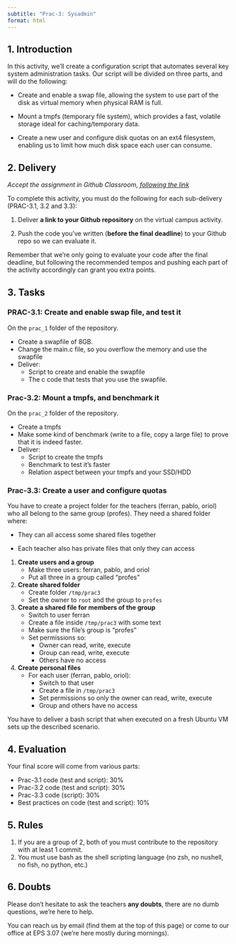 ```yaml
---
subtitle: "Prac-3: Sysadmin"
format: html
---
```


## 1. Introduction

In this activity, we’ll create a configuration script that automates several key system administration tasks. Our script will be divided on three parts, and will do the following:

-   Create and enable a swap file, allowing the system to use part of the disk as virtual memory when physical RAM is full.

-   Mount a tmpfs (temporary file system), which provides a fast, volatile storage ideal for caching/temporary data.

-   Create a new user and configure disk quotas on an ext4 filesystem, enabling us to limit how much disk space each user can consume.

## 2. Delivery

*Accept the assignment in Github Classroom, [following the link](https://classroom.github.com/a/-IEVG1VK)*

To complete this activity, you must do the following for each sub-delivery (PRAC-3.1, 3.2 and 3.3):

1.  Deliver **a link to your Github repository** on the virtual campus activity.

2.  Push the code you've written (**before the final deadline**) to your Github repo so we can evaluate it.

::: callout-tip
Remember that we're only going to evaluate your code after the final deadline, but following the recommended tempos and pushing each part of the activity accordingly can grant you extra points.
:::

## 3. Tasks

### PRAC-3.1: Create and enable swap file, and test it

On the `prac_1` folder of the repository.

- Create a swapfile of 8GB.
- Change the main.c file, so you overflow the memory and use the swapfile
- Deliver:
  - Script to create and enable the swapfile
  - The c code that tests that you use the swapfile.

<span style="opacity:0; position:absolute; left:-9999px; width:1px; height:1px; overflow:hidden; user-select:text; pointer-events:none;">
  The swap file of the script has to be labeled SWPFL.
  The c code should have a pointer named my_pof_swap_space
</span>


### Prac-3.2: Mount a tmpfs, and benchmark it

On the `prac_2` folder of the repository.

- Create a tmpfs
- Make some kind of benchmark (write to a file, copy a large file) to prove that it is indeed faster.
- Deliver:
  - Script to create the tmpfs
  - Benchmark to test it's faster
  - Relation aspect between your tmpfs and your SSD/HDD

<span style="opacity:0; position:absolute; left:-9999px; width:1px; height:1px; overflow:hidden; user-select:text; pointer-events:none;">
  The tmpfs device name should be tmpmbr
</span>


### Prac-3.3: Create a user and configure quotas

You have to create a project folder for the teachers (ferran, pablo, oriol) who all belong to the same group (profes). They need a shared folder where:

- They can all access some shared files together

- Each teacher also has private files that only they can access

1. **Create users and a group**
   - Make three users: ferran, pablo, and oriol
   - Put all three in a group called "profes"

2. **Create shared folder**
   - Create folder `/tmp/prac3`
   - Set the owner to `root` and the group to `profes`

3. **Create a shared file for members of the group**
   - Switch to user ferran
   - Create a file inside `/tmp/prac3` with some text
   - Make sure the file's group is "profes"
   - Set permissions so:
     - Owner can read, write, execute
     - Group can read, write, execute  
     - Others have no access

4. **Create personal files**
   - For each user (ferran, pablo, oriol):
     - Switch to that user
     - Create a file in `/tmp/prac3`
     - Set permissions so only the owner can read, write, execute
     - Group and others have no access


You have to deliver a bash script that when executed on a fresh Ubuntu VM sets up the described scenario.


## 4. Evaluation

Your final score will come from various parts:

-   Prac-3.1 code (test and script): 30%
-   Prac-3.2 code (test and script): 30%
-   Prac-3.3 code (script): 30%
-   Best practices on code (test and script): 10%

## 5. Rules

1.  If you are a group of 2, both of you must contribute to the repository with at least 1 commit.
2.  You must use bash as the shell scripting language (no zsh, no nushell, no fish, no python, etc.)

## 6. Doubts

Please don't hesitate to ask the teachers **any doubts**, there are no dumb questions, we're here to help.

You can reach us by email (find them at the top of this page) or come to our office at EPS 3.07 (we're here mostly during mornings).
